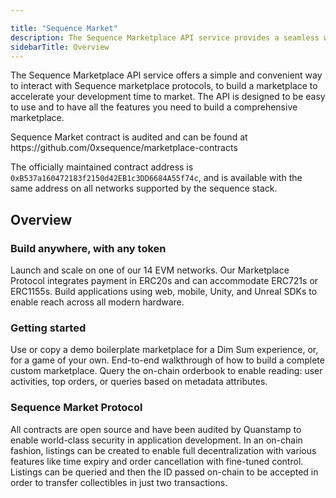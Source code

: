 ---

title: "Sequence Market"
description: The Sequence Marketplace API service provides a seamless way to interact with Sequence marketplace protocols for building custom marketplaces efficiently.
sidebarTitle: Overview
---



The Sequence Marketplace API service offers a simple and convenient way to interact with Sequence marketplace protocols, to build a marketplace to accelerate your development time to market. The API is designed to be easy to use and to have all the features you need to build a comprehensive marketplace. 


<Tip>
Sequence Market contract is audited and can be found at https://github.com/0xsequence/marketplace-contracts

The officially maintained contract address is `0xB537a160472183f2150d42EB1c3DD6684A55f74c`, and is available with the same address on all networks supported by the sequence stack.
</Tip>

## Overview 
### Build anywhere, with any token
<CardGroup cols={2}>
  <Card title="Network" icon="globe" href="https://status.sequence.info">
    Launch and scale on one of our 14 EVM networks.
  </Card>
  <Card title="Token Protocols" icon="wallet" href="https://github.com/0xsequence/contracts-library/tree/master/src/tokens">
    Our Marketplace Protocol integrates payment in ERC20s and can accommodate ERC721s or ERC1155s.
  </Card>
  <Card title="Cross Platform" icon="mobile" href="/solutions/monetization-overview#sequence-marketplaces">
    Build applications using web, mobile, Unity, and Unreal SDKs to enable reach across all modern hardware.
  </Card>
</CardGroup>

### Getting started
<CardGroup cols={2}>
  <Card title="Starter Boilerplate" icon="flag" href="/solutions/marketplaces/orderbook/starter">
    Use or copy a demo boilerplate marketplace for a Dim Sum experience, or, for a game of your own.
  </Card>
  <Card title="End-2-End Guide" icon="book" href="/guides/custom-marketplace">
    End-to-end walkthrough of how to build a complete custom marketplace.
  </Card>
  <Card title="Marketplace API" icon="server" href="/api-references/marketplace/overview">
    Query the on-chain orderbook to enable reading: user activities, top orders, or queries based on metadata attributes.
  </Card>
</CardGroup>

### Sequence Market Protocol
<CardGroup cols={2}>
  <Card title="Open Source and Audited" icon="code-branch" href="https://github.com/0xsequence/contracts-library/?tab=readme-ov-file">
    All contracts are open source and have been audited by Quanstamp to enable world-class security in application development.
  </Card>
  <Card title="Creating Listings" icon="plus" href="/api-references/marketplace/examples/orderbook-transactions#create-a-request">
    In an on-chain fashion, listings can be created to enable full decentralization with various features like time expiry and order cancellation with fine-tuned control.
  </Card>
  <Card title="Accepting Listings" icon="check" href="/api-references/marketplace/examples/orderbook-transactions#accept-a-request">
    Listings can be queried and then the ID passed on-chain to be accepted in order to transfer collectibles in just two transactions.
  </Card>
</CardGroup>